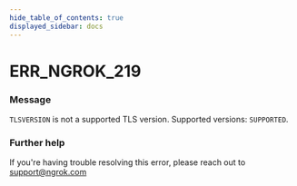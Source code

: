 ```yaml
---
hide_table_of_contents: true
displayed_sidebar: docs
---
```



# ERR_NGROK_219

### Message

`TLSVERSION` is not a supported TLS version. Supported versions: `SUPPORTED`.

<ErrorDetails error="err_ngrok_219" />

### Further help

If you're having trouble resolving this error, please reach out to [support@ngrok.com](mailto:support@ngrok.com?subject=Help%20with%20ERR_NGROK_219)
